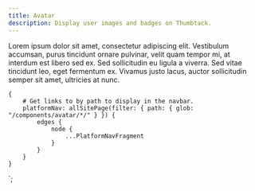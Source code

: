 ```yaml
---
title: Avatar
description: Display user images and badges on Thumbtack.
---
```



<ComponentHeader data={props.data} />

Lorem ipsum dolor sit amet, consectetur adipiscing elit. Vestibulum accumsan, purus tincidunt ornare pulvinar, velit quam tempor mi, at interdum est libero sed ex. Sed sollicitudin eu ligula a viverra. Sed vitae tincidunt leo, eget fermentum ex. Vivamus justo lacus, auctor sollicitudin semper sit amet, ultricies at nunc.

<ComponentFooter data={props.data} />

    {
        # Get links to by path to display in the navbar.
        platformNav: allSitePage(filter: { path: { glob: "/components/avatar/*/" } }) {
            edges {
                node {
                    ...PlatformNavFragment
                }
            }
        }
    }
`;
